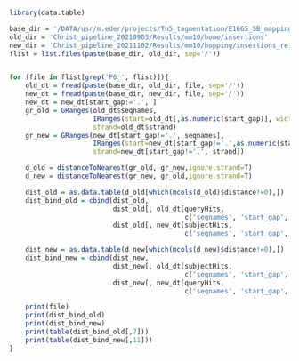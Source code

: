 
```r
library(data.table)

base_dir = '/DATA/usr/m.eder/projects/Tn5_tagmentation/E1665_SB_mapping'
old_dir = 'Christ_pipeline_20210903/Results/mm10/home/insertions'
new_dir = 'Christ_pipeline_20211102/Results/mm10/hopping/insertions_ref'
flist = list.files(paste(base_dir, old_dir, sep='/'))


for (file in flist[grep('P6_', flist)]){
    old_dt = fread(paste(base_dir, old_dir, file, sep='/'))
    new_dt = fread(paste(base_dir, new_dir, file, sep='/'))
    new_dt = new_dt[start_gap!='.', ]
    gr_old = GRanges(old_dt$seqnames,
                     IRanges(start=old_dt[,as.numeric(start_gap)], width=2),
                     strand=old_dt$strand)
    gr_new = GRanges(new_dt[start_gap!='.', seqnames],
                     IRanges(start=new_dt[start_gap!='.',as.numeric(start_gap)], width=2),
                     strand=new_dt[start_gap!='.', strand])

    d_old = distanceToNearest(gr_old, gr_new,ignore.strand=T)
    d_new = distanceToNearest(gr_new, gr_old,ignore.strand=T)

    dist_old = as.data.table(d_old[which(mcols(d_old)$distance!=0),])
    dist_bind_old = cbind(dist_old,
                          dist_old[, old_dt[queryHits,
                                            c('seqnames', 'start_gap', 'end_gap', 'strand')]],
                          dist_old[, new_dt[subjectHits,
                                            c('seqnames', 'start_gap', 'end_gap', 'strand')]])

    dist_new = as.data.table(d_new[which(mcols(d_new)$distance!=0),])
    dist_bind_new = cbind(dist_new,
                          dist_new[, old_dt[subjectHits,
                                            c('seqnames', 'start_gap', 'end_gap', 'strand')]],
                          dist_new[, new_dt[queryHits,
                                            c('seqnames', 'start_gap', 'end_gap', 'strand')]])

    print(file)
    print(dist_bind_old)
    print(dist_bind_new)
    print(table(dist_bind_old[,7]))
    print(table(dist_bind_new[,11]))
}

```
